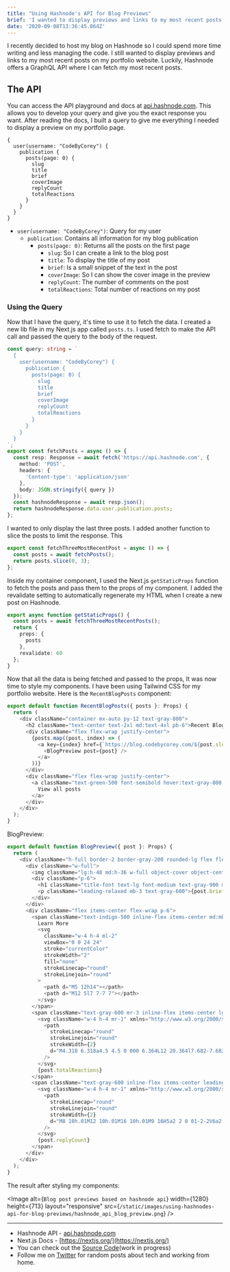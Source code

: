 ```yaml
---
title: "Using Hashnode's API for Blog Previews"
brief: 'I wanted to display previews and links to my most recent posts on my portfolio website. Hashnode offers a GraphQL API to fetch your blog post information.'
date: '2020-09-08T13:36:45.864Z'
---
```


I recently decided to host my blog on Hashnode so I could spend more time writing and less managing the code. I still wanted to display previews and links to my most recent posts on my portfolio website. Luckily, Hashnode offers a GraphQL API where I can fetch my most recent posts.

## The API

You can access the API playground and docs at [api.hashnode.com](https://api.hashnode.com/). This allows you to develop your query and give you the exact response you want. After reading the docs, I built a query to give me everything I needed to display a preview on my portfolio page.

```
{
  user(username: "CodeByCorey") {
    publication {
      posts(page: 0) {
        slug
        title
        brief
        coverImage
        replyCount
        totalReactions
      }
    }
  }
}
```

- `user(username: "CodeByCorey")`: Query for my user
  - `publication`: Contains all information for my blog publication
    - `posts(page: 0)`: Returns all the posts on the first page
      - `slug`: So I can create a link to the blog post
      - `title`: To display the title of my post
      - `brief`: Is a small snippet of the text in the post
      - `coverImage`: So I can show the cover image in the preview
      - `replyCount`: The number of comments on the post
      - `totalReactions`: Total number of reactions on my post

### Using the Query

Now that I have the query, it's time to use it to fetch the data. I created a new lib file in my Next.js app called `posts.ts`. I used fetch to make the API call and passed the query to the body of the request.

```typescript
const query: string = `
  {
    user(username: "CodeByCorey") {
      publication {
        posts(page: 0) {
          slug
          title
          brief
          coverImage
          replyCount
          totalReactions
        }
      }
    }
  }
`;
export const fetchPosts = async () => {
  const resp: Response = await fetch('https://api.hashnode.com', {
    method: 'POST',
    headers: {
      'Content-type': 'application/json'
    },
    body: JSON.stringify({ query })
  });
  const hashnodeResponse = await resp.json();
  return hashnodeResponse.data.user.publication.posts;
};
```

I wanted to only display the last three posts. I added another function to slice the posts to limit the response. This

```typescript
export const fetchThreeMostRecentPost = async () => {
  const posts = await fetchPosts();
  return posts.slice(0, 3);
};
```

Inside my container component, I used the Next.js `getStaticProps` function to fetch the posts and pass them to the props of my component. I added the revalidate setting to automatically regenerate my HTML when I create a new post on Hashnode.

```typescript
export async function getStaticProps() {
  const posts = await fetchThreeMostRecentPosts();
  return {
    props: {
      posts
    },
    revalidate: 60
  };
}
```

Now that all the data is being fetched and passed to the props, It was now time to style my components. I have been using Tailwind CSS for my portfolio website. Here is the `RecentBlogPosts` component:

```typescript
export default function RecentBlogPosts({ posts }: Props) {
  return (
    <div className="container mx-auto py-12 text-gray-800">
      <h2 className="text-center text-2xl md:text-4xl pb-6">Recent Blog Posts</h2>
      <div className="flex flex-wrap justify-center">
        {posts.map((post, index) => (
          <a key={index} href={`https://blog.codebycorey.com/${post.slug}`} className="md:w-2/3 lg:w-1/3 px-5 my-2">
            <BlogPreview post={post} />
          </a>
        ))}
      </div>
      <div className="flex flex-wrap justify-center">
        <a className="text-green-500 font-semibold hover:text-gray-800 py-4 px-4 rounded" href="https://blog.codebycorey.com/">
          View all posts
        </a>
      </div>
    </div>
  );
}
```

BlogPreview:

```typescript
export default function BlogPreview({ post }: Props) {
  return (
    <div className="h-full border-2 border-gray-200 rounded-lg flex flex-col justify-between">
      <div className="w-full">
        <img className="lg:h-48 md:h-36 w-full object-cover object-center" src={post.coverImage} alt="blog" />
        <div className="p-6">
          <h1 className="title-font text-lg font-medium text-gray-900 mb-3">{post.title}</h1>
          <p className="leading-relaxed mb-3 text-gray-600">{post.brief}</p>
        </div>
      </div>
      <div className="flex items-center flex-wrap p-6">
        <span className="text-indigo-500 inline-flex items-center md:mb-2 lg:mb-0">
          Learn More
          <svg
            className="w-4 h-4 ml-2"
            viewBox="0 0 24 24"
            stroke="currentColor"
            strokeWidth="2"
            fill="none"
            strokeLinecap="round"
            strokeLinejoin="round"
          >
            <path d="M5 12h14"></path>
            <path d="M12 5l7 7-7 7"></path>
          </svg>
        </span>
        <span className="text-gray-600 mr-3 inline-flex items-center lg:ml-auto md:ml-0 ml-auto leading-none text-sm pr-3 py-1 border-r-2 border-gray-300">
          <svg className="w-4 h-4 mr-1" xmlns="http://www.w3.org/2000/svg" fill="none" viewBox="0 0 24 24" stroke="currentColor">
            <path
              strokeLinecap="round"
              strokeLinejoin="round"
              strokeWidth={2}
              d="M4.318 6.318a4.5 4.5 0 000 6.364L12 20.364l7.682-7.682a4.5 4.5 0 00-6.364-6.364L12 7.636l-1.318-1.318a4.5 4.5 0 00-6.364 0z"
            />
          </svg>
          {post.totalReactions}
        </span>
        <span className="text-gray-600 inline-flex items-center leading-none text-sm">
          <svg className="w-4 h-4 mr-1" xmlns="http://www.w3.org/2000/svg" fill="none" viewBox="0 0 24 24" stroke="currentColor">
            <path
              strokeLinecap="round"
              strokeLinejoin="round"
              strokeWidth={2}
              d="M8 10h.01M12 10h.01M16 10h.01M9 16H5a2 2 0 01-2-2V6a2 2 0 012-2h14a2 2 0 012 2v8a2 2 0 01-2 2h-5l-5 5v-5z"
            />
          </svg>
          {post.replyCount}
        </span>
      </div>
    </div>
  );
}
```

The result after styling my components:

<Image
  alt={`Blog post previews based on hashnode api`}
  width={1280}
  height={713}
  layout="responsive"
  src={`/static/images/using-hashnodes-api-for-blog-previews/hashnode_api_blog_preview.png`}
/>

---

- Hashnode API - [api.hashnode.com](https://api.hashnode.com/)
- Next.js Docs - [https://nextjs.org/](https://nextjs.org/)
- You can check out the [Source Code](https://github.com/CodeByCorey/codebycorey.com)(work in progress)
- Follow me on [Twitter](https://twitter.com/CodeByCorey) for random posts about tech and working from home.
